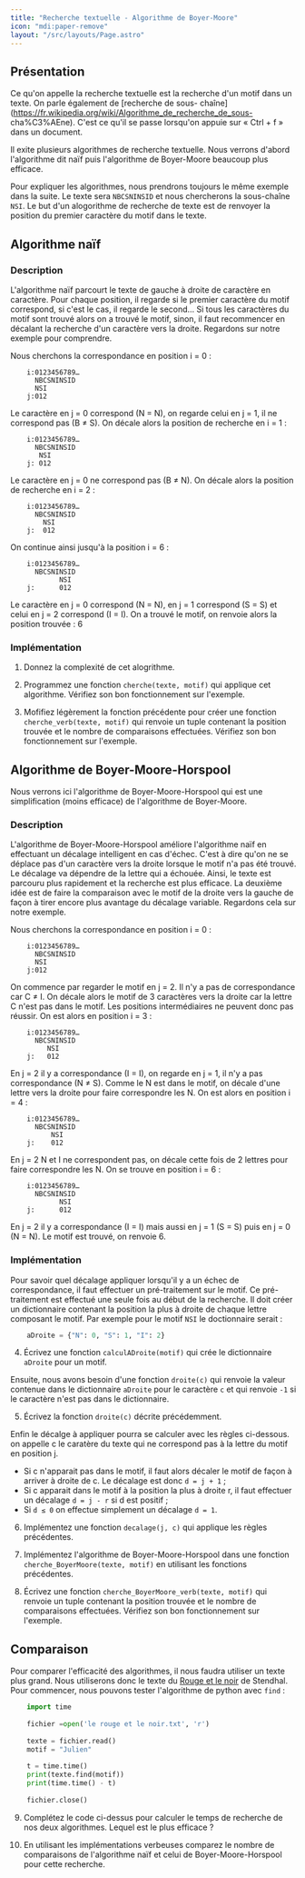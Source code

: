 ```yaml
---
title: "Recherche textuelle - Algorithme de Boyer-Moore"
icon: "mdi:paper-remove"
layout: "/src/layouts/Page.astro"
---
```


## Présentation

Ce qu'on appelle la recherche textuelle est la recherche d'un motif dans un
texte. On parle également de [recherche de sous-
chaîne](https://fr.wikipedia.org/wiki/Algorithme_de_recherche_de_sous-
cha%C3%AEne). C'est ce qu'il se passe lorsqu'on appuie sur « Ctrl + f » dans
un document.

Il exite plusieurs algorithmes de recherche textuelle. Nous verrons d'abord
l'algorithme dit naïf puis l'algorithme de Boyer-Moore beaucoup plus efficace.

Pour expliquer les algorithmes, nous prendrons toujours le même exemple dans
la suite. Le texte sera `NBCSNINSID` et nous chercherons la sous-chaîne `NSI`.
Le but d'un alogorithme de recherche de texte est de renvoyer la position du
premier caractère du motif dans le texte.

## Algorithme naïf

### Description

L'algorithme naïf parcourt le texte de gauche à droite de caractère en
caractère. Pour chaque position, il regarde si le premier caractère du motif
correspond, si c'est le cas, il regarde le second… Si tous les caractères du
motif sont trouvé alors on a trouvé le motif, sinon, il faut recommencer en
décalant la recherche d'un caractère vers la droite. Regardons sur notre
exemple pour comprendre.

Nous cherchons la correspondance en position i = 0 :

```
    i:0123456789…
      NBCSNINSID
      NSI
    j:012
```

Le caractère en j = 0 correspond (N = N), on regarde celui en j = 1, il ne
correspond pas (B ≠ S). On décale alors la position de recherche en i = 1 :

```
    i:0123456789…
      NBCSNINSID
       NSI
    j: 012
```

Le caractère en j = 0 ne correspond pas (B ≠ N). On décale alors la position
de recherche en i = 2 :

```    
    i:0123456789…
      NBCSNINSID
        NSI
    j:  012
```

On continue ainsi jusqu'à la position i = 6 :

```
    i:0123456789…
      NBCSNINSID
            NSI
    j:      012
```

Le caractère en j = 0 correspond (N = N), en j = 1 correspond (S = S) et celui
en j = 2 correspond (I = I). On a trouvé le motif, on renvoie alors la
position trouvée : 6

### Implémentation

1. Donnez la complexité de cet alogrithme.

2. Programmez une fonction `cherche(texte, motif)` qui applique cet
algorithme. Vérifiez son bon fonctionnement sur l'exemple.

3. Mofifiez légèrement la fonction précédente pour créer une fonction
`cherche_verb(texte, motif)` qui renvoie un tuple contenant la position
trouvée et le nombre de comparaisons effectuées. Vérifiez son bon
fonctionnement sur l'exemple.

## Algorithme de Boyer-Moore-Horspool

Nous verrons ici l'algorithme de Boyer-Moore-Horspool qui est une
simplification (moins efficace) de l'algorithme de Boyer-Moore.

### Description

L'algorithme de Boyer-Moore-Horspool améliore l'algorithme naïf en effectuant
un décalage intelligent en cas d'échec. C'est à dire qu'on ne se déplace pas
d'un caractère vers la droite lorsque le motif n'a pas été trouvé. Le décalage
va dépendre de la lettre qui a échouée. Ainsi, le texte est parcouru plus
rapidement et la recherche est plus efficace. La deuxième idée est de faire la
comparaison avec le motif de la droite vers la gauche de façon à tirer encore
plus avantage du décalage variable. Regardons cela sur notre exemple.

Nous cherchons la correspondance en position i = 0 :

```
    i:0123456789…
      NBCSNINSID
      NSI
    j:012
```

On commence par regarder le motif en j = 2. Il n'y a pas de correspondance car
C ≠ I. On décale alors le motif de 3 caractères vers la droite car la lettre C
n'est pas dans le motif. Les positions intermédiaires ne peuvent donc pas
réussir. On est alors en position i = 3 :

```
    i:0123456789…
      NBCSNINSID
         NSI
    j:   012
```

En j = 2 il y a correspondance (I = I), on regarde en j = 1, il n'y a pas
correspondance (N ≠ S). Comme le N est dans le motif, on décale d'une lettre
vers la droite pour faire correspondre les N. On est alors en position i = 4 :

```
    i:0123456789…
      NBCSNINSID
          NSI
    j:    012
```

En j = 2 N et I ne correspondent pas, on décale cette fois de 2 lettres pour
faire correspondre les N. On se trouve en position i = 6 :

```
    i:0123456789…
      NBCSNINSID
            NSI
    j:      012
```

En j = 2 il y a correspondance (I = I) mais aussi en j = 1 (S = S) puis en j =
0 (N = N). Le motif est trouvé, on renvoie 6.

### Implémentation

Pour savoir quel décalage appliquer lorsqu'il y a un échec de correspondance,
il faut effectuer un pré-traitement sur le motif. Ce pré-traitement est
effectué une seule fois au début de la recherche. Il doit créer un
dictionnaire contenant la position la plus à droite de chaque lettre composant
le motif. Par exemple pour le motif `NSI` le doctionnaire serait :

```py
    aDroite = {"N": 0, "S": 1, "I": 2}
```

4. Écrivez une fonction `calculADroite(motif)` qui crée le dictionnaire
`aDroite` pour un motif.

Ensuite, nous avons besoin d'une fonction `droite(c)` qui renvoie la valeur
contenue dans le dictionnaire `aDroite` pour le caractère `c` et qui renvoie
`-1` si le caractère n'est pas dans le dictionnaire.

5. Écrivez la fonction `droite(c)` décrite précédemment.

Enfin le décalge à appliquer pourra se calculer avec les règles ci-dessous. on
appelle c le caratère du texte qui ne correspond pas à la lettre du motif en
position j.

  - Si c n'apparait pas dans le motif, il faut alors décaler le motif de façon à arriver à droite de c. Le décalage est donc `d = j + 1` ;
  - Si c apparait dans le motif à la position la plus à droite r, il faut effectuer un décalage `d = j - r` si d est positif ;
  - Si `d ≤ 0` on effectue simplement un décalage `d = 1`.

6. Implémentez une fonction `decalage(j, c)` qui applique les règles
précédentes.

7. Implémentez l'algorithme de Boyer-Moore-Horspool dans une fonction
`cherche_BoyerMoore(texte, motif)` en utilisant les fonctions précédentes.

8. Écrivez une fonction `cherche_BoyerMoore_verb(texte, motif)` qui
renvoie un tuple contenant la position trouvée et le nombre de comparaisons
effectuées. Vérifiez son bon fonctionnement sur l'exemple.

## Comparaison

Pour comparer l'efficacité des algorithmes, il nous faudra utiliser un texte
plus grand. Nous utiliserons donc le texte du [Rouge et le
noir](le_rouge_et_le_noir.txt) de Stendhal. Pour commencer, nous pouvons
tester l'algorithme de python avec `find` :

```py
    import time
    
    fichier =open('le rouge et le noir.txt', 'r')
    
    texte = fichier.read()
    motif = "Julien"
    
    t = time.time()
    print(texte.find(motif))
    print(time.time() - t)
    
    fichier.close()
```

9. Complétez le code ci-dessus pour calculer le temps de recherche de nos
deux algorithmes. Lequel est le plus efficace ?

10. En utilisant les implémentations verbeuses comparez le nombre de
comparaisons de l'algorithme naïf et celui de Boyer-Moore-Horspool pour cette
recherche.